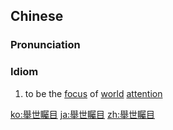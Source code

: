 {{also|举世瞩目}}
==Chinese==
{{zh-forms|s=举世瞩目|type=22}}

===Pronunciation===
{{zh-pron
|m=jǔshìzhǔmù
|ma=Zh-jushìzhumù.ogg
|cat=id
}}

===Idiom===
{{zh-idiom}}

# to be the [[focus]] of [[world]] [[attention]]

[[ko:舉世矚目]]
[[ja:舉世矚目]]
[[zh:舉世矚目]]
